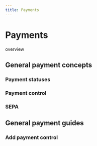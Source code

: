 ```yaml
---
title: Payments
---
```


# Payments

overview

## General payment concepts

### Payment statuses

### Payment control

### SEPA

## General payment guides

### Add payment control